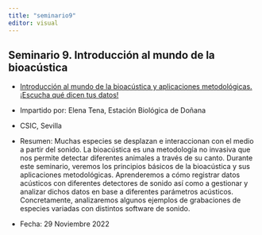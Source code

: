 ```yaml
---
title: "seminario9"
editor: visual
---
```


## Seminario 9. Introducción al mundo de la bioacústica

- [Introducción al mundo de la bioacústica y aplicaciones metodológicas. ¡Escucha qué dicen tus datos!](https://www.youtube.com/watch?v=ZwKuy6E-GhE)

- Impartido por: Elena Tena, Estación Biológica de Doñana 

- CSIC, Sevilla 

- Resumen: Muchas especies se desplazan e interaccionan con el medio a partir del sonido. La bioacústica es una metodología no invasiva que nos permite detectar diferentes animales a través de su canto. Durante este seminario, veremos los principios básicos de la bioacústica y sus aplicaciones metodológicas. Aprenderemos a cómo registrar datos acústicos con diferentes detectores de sonido así como a gestionar y analizar dichos datos en base a diferentes parámetros acústicos. Concretamente, analizaremos algunos ejemplos de grabaciones de especies variadas con distintos software de sonido. 

- Fecha: 29 Noviembre 2022
